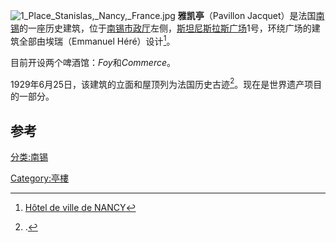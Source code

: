 [[File:1_Place_Stanislas,_Nancy,_France.jpg|thumb]]
'''雅凯亭'''（Pavillon Jacquet）是法国[[南锡|南锡]]的一座历史建筑，位于[[南锡市政厅|南锡市政厅]]左侧，[[斯坦尼斯拉斯广场|斯坦尼斯拉斯广场]]1号，环绕广场的建筑全部由埃瑞（Emmanuel Héré）设计<ref name="fourcaulx3">[http://claude.fourcaulx.free.fr/mon_hist/3.htm Hôtel de ville de NANCY]</ref>。

目前开设两个啤酒馆：''Foy''和''Commerce''。

1929年6月25日，该建筑的立面和屋顶列为法国历史古迹<ref name="PA00106277">{{Mérimée|PA00106279|PA00106279 : pavillon Jacquet|source=non}}.</ref>。现在是世界遗产项目的一部分。

== 参考 ==
{{References}}
[[分类:南锡|分类:南锡]]
[[Category:亭樓|Category:亭樓]]